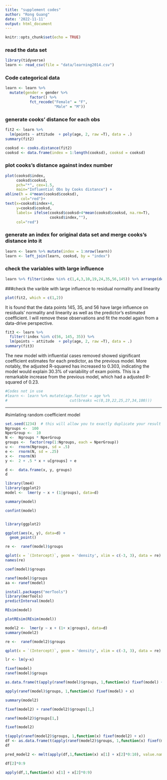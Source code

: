 ```yaml
---
title: "supplement codes"
author: "Rong Guang"
date: '2022-11-11'
output: html_document
---
```


```r
knitr::opts_chunk$set(echo = TRUE)
```


### read the data set

```r
library(tidyverse)
learn <- read_csv(file = "data/learning2014.csv")
```

### Code categorical data

```r
learn <- learn %>% 
  mutate(gender = gender %>%
           factor() %>% 
           fct_recode("Female" = "F",
                      "Male" = "M"))
```

### generate cooks' distance for each obs

```r
fit2 <- learn %>% 
  lm(points ~ attitude  + poly(age, 2, raw =T), data = .)
summary(fit2)
```

```r
cooksd <- cooks.distance(fit2)
cooksd <- data.frame(index = 1:length(cooksd), cooksd = cooksd)
```

### plot cooks's distance against index number

```r
plot(cooksd$index, 
     cooksd$cooksd, 
     pch="*", cex=1.5, 
     main="Influential Obs by Cooks distance") +
abline(h = 4*mean(cooksd$cooksd), 
       col="red")+
text(x=cooksd$index+4, 
     y=cooksd$cooksd, 
     labels= ifelse(cooksd$cooksd>4*mean(cooksd$cooksd, na.rm=T),
                    cooksd$index,""),
     col="red")


```

### generate an index for original data set and merge cooks's distance into it 

```r
learn <- learn %>% mutate(index = 1:nrow(learn))
learn <- left_join(learn, cooksd, by = "index")
```

### check the variables with large influence

```r
learn %>% filter(index %in% c(1,4,3,10,19,24,35,56,145)) %>% arrange(desc(cooksd))
```

###check the varible with large influence to residual normality and linearity

```r
plot(fit2, which = c(1,2))
```

It is found that the data points 145, 35, and 56 have large influence on residuals' normality and linearity as well as the predictor's estimated coefficient. I will remove these observations and fit the model again from a data-drive perspective.

```r
fit3 <- learn %>% 
  filter(!index %in% c(56, 145, 35)) %>% 
  lm(points ~ attitude  + poly(age, 2, raw =T), data = .)
summary(fit3)
```

The new model with influential cases removed showed significant coefficient estimates for each predictor, as the previous model. More notably, the adjusted R-squared has increased to 0.303, indicating the model would explain 30.3% of variability of exam points. This is a remarkable increase from the previous model, which had a adjusted R-squared of 0.23. 


```r
#Codes not in use
#learn <- learn %>% mutate(age.factor = age %>% 
#                            cut(breaks =c(0,19,22,25,27,34,100)))
```

------



#simlating random coefficient model

```r
set.seed(1234)  # this will allow you to exactly duplicate your result
Ngroups <-  100
NperGroup <-  10
N <-  Ngroups * NperGroup
groups <-  factor(rep(1:Ngroups, each = NperGroup))
u <-  rnorm(Ngroups, sd = .5)
e <-  rnorm(N, sd = .25)
x <-  rnorm(N)
y <-  2 + .5 * x + u[groups] + e

d <-  data.frame(x, y, groups)
d
```


```r
library(lme4)
library(ggplot2)
model <-  lmer(y ~ x + (1|groups), data=d)

summary(model)

confint(model)


library(ggplot2)

ggplot(aes(x, y), data=d) +
  geom_point()
```


```r
re <-  ranef(model)$groups

qplot(x = `(Intercept)`, geom = 'density', xlim = c(-3, 3), data = re)
names(re)
```




```r
coef(model)$groups
```


```r
ranef(model)$groups
aa <- ranef(model)
```


```r
install.packages("merTools")
library(merTools)
predictInterval(model)
```

```r
REsim(model)
```

```r
plotREsim(REsim(model))
```




```r
model2 <-  lmer(y ~ x + (1+ x|groups), data=d)
summary(model2)
```



```r
re <-  ranef(model2)$groups

qplot(x = `(Intercept)`, geom = 'density', xlim = c(-3, 3), data = re)

lr <- lm(y~x)

```




```r
fixef(model)
ranef(model)$groups
```

```r
as.data.frame(t(apply(ranef(model)$groups, 1,function(x) fixef(model) + x)))
```

```r
apply(ranef(model)$groups, 1,function(x) fixef(model) + x)
```

```r
summary(model2)
```


```r
fixef(model2) + ranef(model2)$groups[1,]
```

```r
ranef(model2)$groups[1,]
```

```r
fixef(model2)
```



```r
t(apply(ranef(model2)$groups, 1,function(x) fixef(model2) + x))
df <- as.data.frame(t(apply(ranef(model2)$groups, 1,function(x) fixef(model2) + x)))
df
```


```r
pred_model2 <- melt(apply(df,1,function(x) x[1] + x[2]*0:10), value.name = "Reaction")
```
```r
df[2]*0:9
```


```r
apply(df,1,function(x) x[1] + x[2]*0:9)
```


